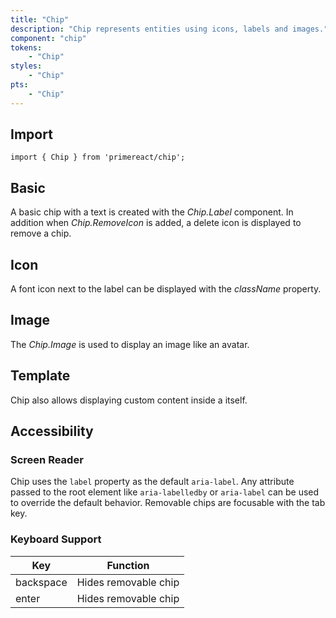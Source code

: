 ```yaml
---
title: "Chip"
description: "Chip represents entities using icons, labels and images."
component: "chip"
tokens: 
    - "Chip"
styles:
    - "Chip"
pts:
    - "Chip"
---
```


## Import

```tsx
import { Chip } from 'primereact/chip';
```

## Basic

A basic chip with a text is created with the _Chip.Label_ component. In addition when <i>Chip.RemoveIcon</i> is added, a delete icon is displayed to remove a chip.

<DocComponentViewer name="chip-basic-demo" filePath="demo/chip/chip-basic-demo.tsx"/>

## Icon

A font icon next to the label can be displayed with the _className_ property.

<DocComponentViewer name="chip-icon-demo" filePath="demo/chip/chip-icon-demo.tsx" />

## Image

 The _Chip.Image_ is used to display an image like an avatar.

<DocComponentViewer name="chip-image-demo" filePath="demo/chip/chip-image-demo.tsx" />

## Template

Chip also allows displaying custom content inside a itself.

<DocComponentViewer name="chip-template-demo" filePath="demo/chip/chip-template-demo.tsx" />

## Accessibility

### Screen Reader
Chip uses the `label` property as the default `aria-label`. Any attribute passed to the root element like `aria-labelledby` or `aria-label` can be used to override the default behavior. Removable chips are focusable with the tab key.

### Keyboard Support

| Key | Function |
| --- | --- |
| backspace | Hides removable chip |
| enter | Hides removable chip |